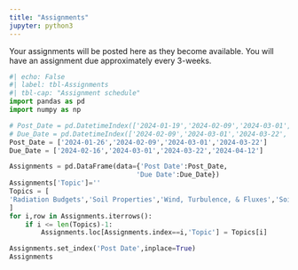 ```yaml
---
title: "Assignments"
jupyter: python3
---
```


Your assignments will be posted here as they become available.  You will have an assignment due approximately every 3-weeks.


```python
#| echo: False
#| label: tbl-Assignments
#| tbl-cap: "Assignment schedule"
import pandas as pd
import numpy as np

# Post_Date = pd.DatetimeIndex(['2024-01-19','2024-02-09','2024-03-01','2024-03-22'])
# Due_Date = pd.DatetimeIndex(['2024-02-09','2024-03-01','2024-03-22','2024-04-12'])
Post_Date = ['2024-01-26','2024-02-09','2024-03-01','2024-03-22']
Due_Date = ['2024-02-16','2024-03-01','2024-03-22','2024-04-12']

Assignments = pd.DataFrame(data={'Post Date':Post_Date,
                                'Due Date':Due_Date})
Assignments['Topic']=''
Topics = [
'Radiation Budgets','Soil Properties','Wind, Turbulence, & Fluxes','Soil Chamber Data Collection & Processing'
]
for i,row in Assignments.iterrows():
    if i <= len(Topics)-1:
        Assignments.loc[Assignments.index==i,'Topic'] = Topics[i]

Assignments.set_index('Post Date',inplace=True)
Assignments
```

